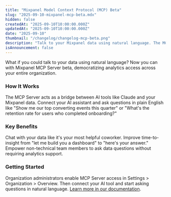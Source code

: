 ```yaml
---
title: "Mixpanel Model Context Protocol (MCP) Beta"
slug: "2025-09-10-mixpanel-mcp-beta.mdx"
hidden: false
createdAt: "2025-09-10T10:00:00.000Z"
updatedAt: "2025-09-10T10:00:00.000Z"
date: "2025-09-10"
thumbnail: "/changelog/changelog-mcp-beta.png"
description: "Talk to your Mixpanel data using natural language. The MCP Server enables AI tools like Claude to directly query your analytics data, democratizing insights across your entire organization."
isAnnouncement: false
---
```


<ChangelogPostHeader
date="2025-09-10"
image="/changelog/changelog-mcp-beta.png"
title="Mixpanel Model Context Protocol (MCP) Beta"
/>

What if you could talk to your data using natural language? Now you can with Mixpanel MCP Server beta, democratizing analytics access across your entire organization.

### How It Works

The MCP Server acts as a bridge between AI tools like Claude and your Mixpanel data. Connect your AI assistant and ask questions in plain English like "Show me our top converting events this quarter" or "What's the retention rate for users who completed onboarding?"

### Key Benefits
Chat with your data like it's your most helpful coworker. Improve time-to-insight from "let me build you a dashboard" to "here's your answer." Empower non-technical team members to ask data questions without requiring analytics support.

### Getting Started
Organization administrators enable MCP Server access in Settings > Organization > Overview. Then connect your AI tool and start asking questions in natural language. [Learn more in our documentation](https://docs.mixpanel.com/docs/features/mcp).